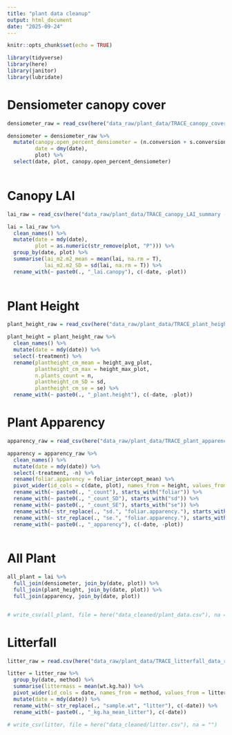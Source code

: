 ```yaml
---
title: "plant data cleanup"
output: html_document
date: "2025-09-24"
---
```


```r
knitr::opts_chunk$set(echo = TRUE)

library(tidyverse)
library(here)
library(janitor)
library(lubridate)

```

# Densiometer canopy cover
```r

densiometer_raw = read_csv(here("data_raw/plant_data/TRACE_canopy_cover_densiometer_RAW(raw data).csv"))

```


```r

densiometer = densiometer_raw %>% 
  mutate(canopy.open_percent_densiometer = (n.conversion + s.conversion + e.conversion + w.conversion)/4,
         date = dmy(date),
         plot) %>% 
  select(date, plot, canopy.open_percent_densiometer)
  

```


# Canopy LAI

```r

lai_raw = read_csv(here("data_raw/plant_data/TRACE_canopy_LAI_summary - 2025 02 21(LAI by plot - tidy).csv")) 

```

```r

lai = lai_raw %>% 
  clean_names() %>% 
  mutate(date = mdy(date),
         plot = as.numeric(str_remove(plot, "P"))) %>% 
  group_by(date, plot) %>% 
  summarise(lai_m2.m2_mean = mean(lai, na.rm = T),
            lai_m2.m2_SD = sd(lai, na.rm = T)) %>% 
  rename_with(~ paste0(., "_lai.canopy"), c(-date, -plot))
  
```

# Plant Height

```r
plant_height_raw = read_csv(here("data_raw/plant_data/TRACE_plant_height_measurements_summary(plot summary).csv"))
```

```r

plant_height = plant_height_raw %>% 
  clean_names() %>% 
  mutate(date = mdy(date)) %>% 
  select(-treatment) %>% 
  rename(plantheight_cm_mean = height_avg_plot,
         plantheight_cm_max = height_max_plot,
         n.plants_count = n,
         plantheight_cm_SD = sd,
         plantheight_cm_se = se) %>% 
  rename_with(~ paste0(., "_plant.height"), c(-date, -plot))

```


# Plant Apparency

```r

apparency_raw = read_csv(here("data_raw/plant_data/TRACE_plant_apparency_measurements_summary(plot summary).csv"))

```

```r

apparency = apparency_raw %>% 
  clean_names() %>% 
  mutate(date = mdy(date)) %>% 
  select(-treatment, -n) %>% 
  rename(foliar.apparency = foliar_intercept_mean) %>%
  pivot_wider(id_cols = c(date, plot), names_from = height, values_from = c(foliar.apparency, sd, se), names_sep = ".") %>% 
  rename_with(~ paste0(., "_count"), starts_with("foliar")) %>% 
  rename_with(~ paste0(., "_count_SD"), starts_with("sd")) %>% 
  rename_with(~ paste0(., "_count_SE"), starts_with("se")) %>% 
  rename_with(~ str_replace(., "sd.", "foliar.apparency."), starts_with("sd")) %>% 
  rename_with(~ str_replace(., "se.", "foliar.apparency."), starts_with("se")) %>% 
  rename_with(~ paste0(., "_apparency"), c(-date, -plot))
  

```



# All Plant

```r
all_plant = lai %>% 
  full_join(densiometer, join_by(date, plot)) %>% 
  full_join(plant_height, join_by(date, plot)) %>% 
  full_join(apparency, join_by(date, plot))


# write_csv(all_plant, file = here("data_cleaned/plant_data.csv"), na = "")
```


# Litterfall

```r

litter_raw = read.csv(here("data_raw/plant_data/TRACE_litterfall_data_raw_20230324(litterfall_production_per_baske).csv"))

```

```r

litter = litter_raw %>% 
  group_by(date, method) %>% 
  summarise(littermass = mean(wt.kg.ha)) %>% 
  pivot_wider(id_cols = date, names_from = method, values_from = littermass) %>% 
  mutate(date = mdy(date)) %>% 
  rename_with(~ str_replace(., "sample.wt", "litter"), c(-date)) %>% 
  rename_with(~ paste0(., "_kg.ha_mean_litter"), c(-date))

# write_csv(litter, file = here("data_cleaned/litter.csv"), na = "")


```

